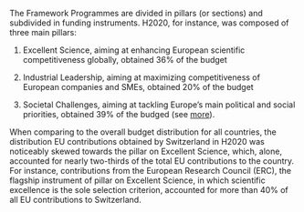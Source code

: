 The Framework Programmes are divided in pillars (or sections) and subdivided in funding instruments.  H2020, for instance, was composed of three main pillars:

  1. Excellent Science, aiming at enhancing European scientific competitiveness globally, obtained 36% of the budget

  2. Industrial Leadership, aiming at maximizing competitiveness of European companies and SMEs, obtained 20% of the budget
  
  3. Societal Challenges, aiming at tackling Europe’s main political and social priorities, obtained 39% of the budged (see [more](https://ec.europa.eu/programmes/horizon2020/en/h2020-sections)).

When comparing to the overall budget distribution for all countries, the distribution EU contributions obtained by Switzerland in H2020 was noticeably skewed towards the pillar on Excellent Science, which, alone, accounted for nearly two-thirds of the total EU contributions to the country.  For instance, contributions from the European Research Council (ERC), the flagship instrument of pillar on Excellent Science, in which scientific excellence is the sole selection criterion, accounted for more than 40% of all EU contributions to Switzerland.
